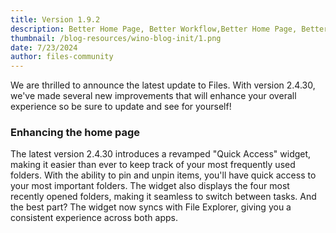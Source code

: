 ```yaml
---
title: Version 1.9.2
description: Better Home Page, Better Workflow,Better Home Page, Better Workflow,Better Home Page, Better Workflow,Better Home Page, Better Workflow,Better Home Page, Better Workflow
thumbnail: /blog-resources/wino-blog-init/1.png
date: 7/23/2024
author: files-community
---
```


We are thrilled to announce the latest update to Files. With version 2.4.30, we've made several new improvements that will enhance your overall experience so be sure to update and see for yourself!

### Enhancing the home page

The latest version 2.4.30 introduces a revamped "Quick Access" widget, making it easier than ever to keep track of your most frequently used folders. With the ability to pin and unpin items, you'll have quick access to your most important folders. The widget also displays the four most recently opened folders, making it seamless to switch between tasks. And the best part? The widget now syncs with File Explorer, giving you a consistent experience across both apps.
